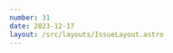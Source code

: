 ```yaml
---
number: 31
date: 2023-12-17
layout: /src/layouts/IssueLayout.astro
---
```



<Title title={`Issue ${frontmatter.number}`} date={frontmatter.date} />

<NewsletterSponsorSlot
  title="Introducing Rollbacks by Runway"
  url={`https://www.runway.team/rollbacks?utm_campaign%3DiOS%20CI%20Newsletter%26utm_medium%3Dweb%26utm_source%3DiOS%20CI%20Newsletter%20Issue%20${frontmatter.number}%26utm_content%3Ddec_17_23`}
  description="Undo a bad native app release with a single click. Cut out all the lead time needed to investigate and implement a fix, get builds compiled and uploaded, and make it through the store review process."
  image="/runway-alt.png"
/>

_Let's rest and plan for the new year!_

Friday was my last day of work for the year as I decided to book next week and the few days between Christmas and New Year off.

This year has been great professionally but it has also been **very stressful** and **overwhelming** at times.

Between speaking at **several conferences**, keeping up with **weekly articles** and **fortnightly newsletter issues**, a **full-time job**, a **country move** and starting a **new role**, I haven't had a single week off where I could fully disconnect from everything.

I love what I do so I sometimes feel guilty expressing how stressed I sometimes get, but I was very relieved [Dave Verwer](https://twitter.com/daveverwer) also spoke about this in the [latest issue of iOS Dev Weekly](https://iosdevweekly.com/issues/640#start). It was a read I really needed as I could relate with everything Dave was saying and I was inspired to tell my own story too! 🎉

On top of this, this year has been the hardest of my life personally and everything combined has made me take some **much-needed rest** to recharge batteries for the new year.

Having said this, **worry not** as there will still be articles over the next two weeks on my blog and a newsletter issue on the 31st, but I will finish getting them all ready tomorrow so I can relax for the whole Christmas break! 🎅🎄

## [☁️ 25 hours of Xcode Cloud now included with the Apple Developer Program](https://developer.apple.com/news/?id=ik9z4ll6)

Xcode Cloud's free tier of **25 compute hours per month**, which was scheduled to disappear in January 2024, will now be **included** with the Apple Developer Program membership 🎉.

## [⚙️ Configure your GitHub repositories using yaml files](https://www.roger.ml/p/syncing-github-repository-settings?utm_campaign%3DiOS%20CI%20Newsletter%26utm_medium%3Demail%26utm_source%3DiOS%20CI%20Newsletter%20Issue%2031%26utm_content%3Ddec_17_23)

In this article, [Roger Oba](https://twitter.com/rogerluan_) goes through how you can configure GitHub repositories **using yaml config files**. This is a great way to **sync settings across multiple repositories** and streamline the **creation** and **configuration** of new ones.

I had no idea you could do this and will be using it from now on 🤯.

## [📦 Distributing Swift macros using CocoaPods](https://www.polpiella.dev/cocoapods-swift-macros?utm_campaign%3DiOS%20CI%20Newsletter%26utm_medium%3Demail%26utm_source%3DiOS%20CI%20Newsletter%20Issue%2031%26utm_content%3Ddec_17_23)

I have recently been digging into the **build side of Swift macros** and how they can be distributed and imported without using Swift Package Manager.

In this week's article on my blog, I go through how you can leverage binaries to **distribute** and **import** a Swift macro using [CocoaPods](https://twitter.com/CocoaPods).

## [🎅 Get your releases ready for Christmas!](https://developer.apple.com/news/?id=uijoypq9)

As the festive time of the year approaches again, I would like to remind you that, while **Apple still accepts app submissions**, they say that reviews **may take a bit longer** to complete from **December 22nd to December 27th**.

For this reason, I would recommend you to plan accordingly if there is something big you'd like to release before the end of the year!

## [🚀 A new version of the artifacts action is out!](https://github.blog/changelog/2023-12-14-github-actions-artifacts-v4-is-now-generally-available?utm_campaign%3DiOS%20CI%20Newsletter%26utm_medium%3Demail%26utm_source%3DiOS%20CI%20Newsletter%20Issue%2031%26utm_content%3Ddec_17_23)

GitHub announced a couple of days ago that a new version (**v4**) of the first-party [actions/upload-artifact](https://github.com/actions/upload-artifact) and [actions/download-artifact](https://github.com/actions/download-artifact) actions is available.

⚠️ While this release includes **some performance improvements**, it also **includes some breaking changes** so I would thoroughly encourage you [to read the full release notes](https://github.com/actions/upload-artifact/blob/main/README.md#v4---whats-new) before going through with the update!

## [✨ Using Emerge Tools on CI/CD to optimise your app's size](https://blog.codemagic.io/optimising-ios-app-size-emerge-tools-ci-cd?utm_campaign%3DiOS%20CI%20Newsletter%26utm_medium%3Demail%26utm_source%3DiOS%20CI%20Newsletter%20Issue%2031%26utm_content%3Ddec_17_23)

If you have been a subscriber of this newsletter for some time now you will know that I am a big fan of the work that the people at [Emerge Tools](https://twitter.com/emergetools) are doing and how their tools help optimise mobile applications.

In this article in the [Codemagic](https://twitter.com/codemagicio) blog, [Himesh Panchal](https://twitter.com/himesh_p) goes through how you can set up and run [Emerge Tools](http://twitter.com/emergetools)' checks on a CI/CD workflow.
